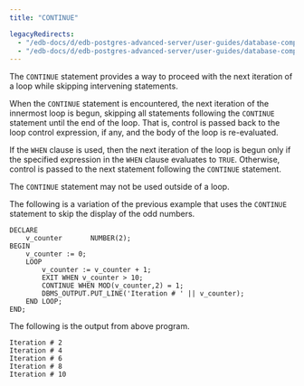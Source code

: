 ```yaml
---
title: "CONTINUE"

legacyRedirects:
  - "/edb-docs/d/edb-postgres-advanced-server/user-guides/database-compatibility-stored-procedural-language-guide/13/continue.html"
  - "/edb-docs/d/edb-postgres-advanced-server/user-guides/database-compatibility-stored-procedural-language-guide/latest/continue.html"
---
```


<div id="continue" class="registered_link"></div>

The `CONTINUE` statement provides a way to proceed with the next iteration of a loop while skipping intervening statements.

When the `CONTINUE` statement is encountered, the next iteration of the innermost loop is begun, skipping all statements following the `CONTINUE` statement until the end of the loop. That is, control is passed back to the loop control expression, if any, and the body of the loop is re-evaluated.

If the `WHEN` clause is used, then the next iteration of the loop is begun only if the specified expression in the `WHEN` clause evaluates to `TRUE`. Otherwise, control is passed to the next statement following the `CONTINUE` statement.

The `CONTINUE` statement may not be used outside of a loop.

The following is a variation of the previous example that uses the `CONTINUE` statement to skip the display of the odd numbers.

```text
DECLARE
    v_counter       NUMBER(2);
BEGIN
    v_counter := 0;
    LOOP
        v_counter := v_counter + 1;
        EXIT WHEN v_counter > 10;
        CONTINUE WHEN MOD(v_counter,2) = 1;
        DBMS_OUTPUT.PUT_LINE('Iteration # ' || v_counter);
    END LOOP;
END;
```

The following is the output from above program.

```text
Iteration # 2
Iteration # 4
Iteration # 6
Iteration # 8
Iteration # 10
```
